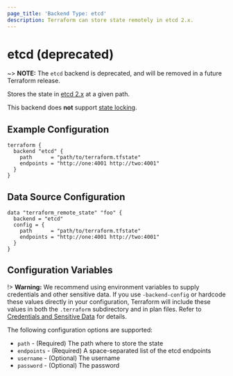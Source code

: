 ```yaml
---
page_title: 'Backend Type: etcd'
description: Terraform can store state remotely in etcd 2.x.
---
```


# etcd (deprecated)

~> **NOTE:** The `etcd` backend is deprecated, and will be removed in a future Terraform release.

Stores the state in [etcd 2.x](https://coreos.com/etcd/docs/latest/v2/README.html) at a given path.

This backend does **not** support [state locking](/language/state/locking).

## Example Configuration

```hcl
terraform {
  backend "etcd" {
    path      = "path/to/terraform.tfstate"
    endpoints = "http://one:4001 http://two:4001"
  }
}
```

## Data Source Configuration

```hcl
data "terraform_remote_state" "foo" {
  backend = "etcd"
  config = {
    path      = "path/to/terraform.tfstate"
    endpoints = "http://one:4001 http://two:4001"
  }
}
```

## Configuration Variables

!> **Warning:**  We recommend using environment variables to supply credentials and other sensitive data. If you use `-backend-config` or hardcode these values directly in your configuration, Terraform will include these values in both the `.terraform` subdirectory and in plan files. Refer to [Credentials and Sensitive Data](/language/settings/backends/configuration#credentials-and-sensitive-data) for details.

The following configuration options are supported:

- `path` - (Required) The path where to store the state
- `endpoints` - (Required) A space-separated list of the etcd endpoints
- `username` - (Optional) The username
- `password` - (Optional) The password
